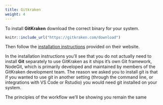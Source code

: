 ```yaml
---
title: Gitkraken
weight: 4
---
```


To install **GitKraken** download the correct binary for your system.


```r
knitr::include_url("https://gitkraken.com/download")
```


Then follow the [installation instructions](https://support.gitkraken.com/how-to-install/) provided on their website.


In the installation instructions you'll see that you do not actually need to install **Git** separately to use GitKraken as it ships it's own Git framework, NodeGit, which is primarily developed and maintained by members of the GitKraken development team. The reason we asked you to install git is that if you wanted to use git in another setting (through the command line, or integrations with VS Code or Rstudio) you would need git installed on your system.

The principles of the workflow we'll be showing you remain the same

